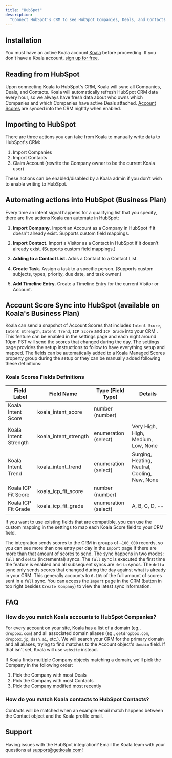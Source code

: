 ```yaml
---
title: "HubSpot"
description:
  "Connect HubSpot's CRM to see HubSpot Companies, Deals, and Contacts in Koala. Optionally, write intent signals back to HubSpot."
---
```


## Installation

You must have an active Koala account [Koala](https://app.getkoala.com)
before proceeding. If you don't have a Koala account,
[sign up for free](https://app.getkoala.com/signup).

## Reading from HubSpot

Upon connecting Koala to HubSpot's CRM, Koala will sync all Companies, Deals, and Contacts. Koala will automatically refresh HubSpot CRM data every hour, so we always have fresh data about who owns which Companies and which Companies have active Deals attached. [Account Scores](#account-score-sync-into-hubspot-business-plan) are synced into the CRM nightly when enabled.

## Importing to HubSpot

There are three actions you can take from Koala to manually write data to HubSpot's CRM:

1. Import Companies
2. Import Contacts
3. Claim Account (rewrite the Company owner to be the current Koala user)

These actions can be enabled/disabled by a Koala admin if you don't wish to enable writing to HubSpot.

## Automating actions into HubSpot (Business Plan)

Every time an intent signal happens for a qualifying list that you specify, there are five actions Koala can automate in HubSpot:

1. **Import Company.** Import an Account as a Company in HubSpot if it doesn't already exist. Supports custom field mappings.

2. **Import Contact.** Import a Visitor as a Contact in HubSpot if it doesn't already exist. (Supports custom field mappings.)

3. **Adding to a Contact List.** Adds a Contact to a Contact List.

4. **Create Task.** Assign a task to a specific person. (Supports custom subjects, types, priority, due date, and task owner.)

5. **Add Timeline Entry.** Create a Timeline Entry for the current Visitor or Account.

## Account Score Sync into HubSpot (available on Koala's Business Plan)

Koala can send a snapshot of Account Scores that includes `Intent Score`, `Intent Strength`, `Intent Trend`, `ICP Score` and `ICP Grade` into your CRM .
This feature can be enabled in the settings page and each night around 10pm PST will send the scores that changed during the day.
The settings page provides the setup instructions to follow to have everything setup and mapped.
The fields can be automatically added to a Koala Managed Scores property group during the setup or they can be manually added following these definitions:

### Koala Scores Fields Definitions

| **Field Label**       | **Field Name**        | **Type (Field Type)** | **Details**                                   |
|-----------------------|-----------------------|-----------------------|-----------------------------------------------|
| Koala Intent Score    | koala_intent_score    | number (number)       |                                               |
| Koala Intent Strength | koala_intent_strength | enumeration (select)  | Very High, High, Medium, Low, None            |
| Koala Intent Trend    | koala_intent_trend    | enumeration (select)  | Surging, Heating, Neutral, Cooling, New, None |
| Koala ICP Fit Score   | koala_icp_fit_score   | number (number)       |                                               |
| Koala ICP Fit Grade   | koala_icp_fit_grade   | enumeration (select)  | A, B, C, D, --                                |

If you want to use existing fields that are compatible, you can use the custom mapping in the settings to map each Koala Score field to your CRM field.

The integration sends scores to the CRM in groups of `~100_000` records, so you can see more than one entry per day in the `Import` page if there are more than that amount of scores to send.
The sync happens in two modes: `full` and `delta` (incremental) syncs. The `full` sync is executed the first time the feature is enabled and all subsequent syncs are `delta` syncs. The `delta` sync only sends scores that changed during the day against what is already in your CRM. This generally accounts to `6-10%` of the full amount of scores sent in a `full` sync.
You can access the `Import` page in the CRM (button in top right besides `Create Company`) to view the latest sync information.

## FAQ

### How do you match Koala accounts to HubSpot Companies?

For every account on your site, Koala has a list of a domain (eg., `dropbox.com`) and all associated domain aliases (eg., `getdropbox.com`, `dropbox.jp`, `dash.ai`, etc.). We will search your CRM for the primary domain and all aliases, trying to find matches to the Account object's `domain` field. If that isn't set, Koala will use `website` instead.

If Koala finds multiple Company objects matching a domain, we'll pick the Company in the following order:

1. Pick the Company with most Deals
2. Pick the Company with most Contacts
3. Pick the Company modified most recently

### How do you match Koala contacts to HubSpot Contacts?

Contacts will be matched when an example email match happens between the Contact object and the Koala profile email.

## Support

Having issues with the HubSpot integration? Email the Koala team with your
questions at support@getkoala.com!

